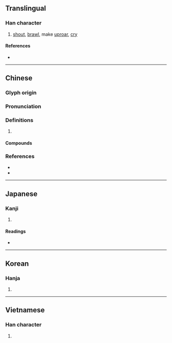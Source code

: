 {{character info/new}}
==Translingual==

===Han character===
{{Han char|rn=30|rad=口|as=17|sn=20|four=60032|canj=RYRV|ids=⿰口襄}}

# [[shout]], [[brawl]], make [[uproar]], [[cry]]

====References====
* {{Han ref|kx=0214.151|dkj=04600|dj=0437.060|hdz=10704.110|uh=56B7|ud=22199|bh=C457|bd=50263}}

----

==Chinese==
{{zh-forms|alt=𠮵-second round simplified}}

===Glyph origin===
{{Han etym}}

===Pronunciation===
{{zh-pron
|m=rǎng,rāng
|c=joeng6,joeng5
|h=pfs=
|md=
|mn=qz,xm:lióng/kh,zz:jiáng/twvk:jióng
|w=
|mc=
|oc=y
|cat=
}}

===Definitions===
{{zh-hanzi}}

# {{rfdef|lang=zh}}

====Compounds====
{{zh-der|嚷叫|嚷嚷|叫嚷|嚷鬧|嚷罵|大嚷大叫|咕嚷|嘈嚷|嚷刮|喧嚷|低嚷|吵嚷|大聲嚷嚷|紛紛嚷嚷|賣嚷嚷兒|鬧嚷嚷}}

===References===
* {{R:twedu|A00712}}
* {{R:yue:Hanzi}}

{{zh-cat|Elementary}}

----

==Japanese==

===Kanji===
{{ja-kanji|grade=|rs=口17}}

# {{defn|lang=ja|sort=口17}}

====Readings====
* {{ja-readings|goon=[[にょう]] (nyō)|kanon=[[じょう]] (jō), from [[じゃう]] (jau)|kun=[[わめく]] (wameku), [[どなる]] (donaru)}}

----

==Korean==

===Hanja===
{{ko-hanja|hangeul=[[양]]|rv=yang|mr=yang}}

# {{defn|lang=ko|sort=口17}}

----

==Vietnamese==

===Han character===
{{vi-hantu|[[nhượng]], [[nhằng]], [[nhương]], [[nhướng]], [[nhưỡng]]|rs=口17}}

# {{defn|lang=vi}}